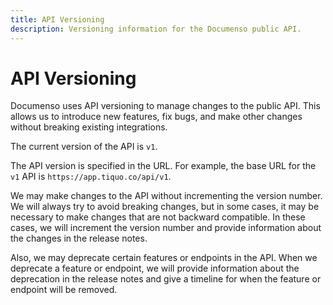 ```yaml
---
title: API Versioning
description: Versioning information for the Documenso public API.
---
```



# API Versioning

Documenso uses API versioning to manage changes to the public API. This allows us to introduce new features, fix bugs, and make other changes without breaking existing integrations.

<Callout type="info">The current version of the API is `v1`.</Callout>

The API version is specified in the URL. For example, the base URL for the `v1` API is `https://app.tiquo.co/api/v1`.

We may make changes to the API without incrementing the version number. We will always try to avoid breaking changes, but in some cases, it may be necessary to make changes that are not backward compatible. In these cases, we will increment the version number and provide information about the changes in the release notes.

Also, we may deprecate certain features or endpoints in the API. When we deprecate a feature or endpoint, we will provide information about the deprecation in the release notes and give a timeline for when the feature or endpoint will be removed.
